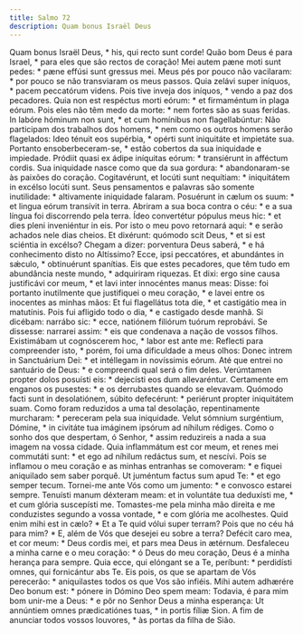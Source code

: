 ```yaml
---
title: Salmo 72
description: Quam bonus Israël Deus
---
```


<div class="side-by-side not-content">
  <span>
    Quam bonus Israël Deus, * his, qui recto sunt corde!
  </span>
  <span>
    Quão bom Deus é para Israel, * para eles que são rectos de coração!
  </span>
  <span>
    Mei autem pæne moti sunt pedes: * pæne effúsi sunt gressus mei.
  </span>
  <span>
    Meus pés por pouco não vacilaram: * por pouco se não transviaram os meus
    passos.
  </span>
  <span>
    Quia zelávi super iníquos, * pacem peccatórum videns.
  </span>
  <span>
    Pois tive inveja dos iníquos, * vendo a paz dos pecadores.
  </span>
  <span>
    Quia non est respéctus morti eórum: * et firmaméntum in plaga eórum.
  </span>
  <span>
    Pois eles não têm medo da morte: * nem fortes são as suas feridas.
  </span>
  <span>
    In labóre hóminum non sunt, * et cum homínibus non flagellabúntur:
  </span>
  <span>
    Não participam dos trabalhos dos homens, * nem como os outros homens serão
    flagelados:
  </span>
  <span>
    Ideo ténuit eos supérbia, * opérti sunt iniquitáte et impietáte sua.
  </span>
  <span>
    Portanto ensoberbeceram-se, * estão cobertos da sua iniquidade e impiedade.
  </span>
  <span>
    Pródiit quasi ex ádipe iníquitas eórum: * transiérunt in afféctum cordis.
  </span>
  <span>
    Sua iniquidade nasce como que da sua gordura: * abandonaram-se às paixões do
    coração.
  </span>
  <span>
    Cogitavérunt, et locúti sunt nequítiam: * iniquitátem in excélso locúti
    sunt.
  </span>
  <span>
    Seus pensamentos e palavras são somente inutilidade: * altivamente
    iniquidade falaram.
  </span>
  <span>
    Posuérunt in cælum os suum: * et lingua eórum transívit in terra.
  </span>
  <span>
    Abriram a sua boca contra o céu: * e a sua língua foi discorrendo pela
    terra.
  </span>
  <span>
    Ídeo convertétur pópulus meus hic: * et dies pleni inveniéntur in eis.
  </span>
  <span>
    Por isto o meu povo retornará aqui: * e serão achados nele dias cheios.
  </span>
  <span>
    Et dixérunt: quómodo scit Deus, * et si est sciéntia in excélso?
  </span>
  <span>
    Chegam a dizer: porventura Deus saberá, * e há conhecimento disto no
    Altíssimo?
  </span>
  <span>
    Ecce, ipsi peccatóres, et abundántes in sǽculo, * obtinuérunt spanítias.
  </span>
  <span>
    Eis que estes pecadores, que têm tudo em abundância neste mundo, *
    adquiriram riquezas.
  </span>
  <span>
    Et dixi: ergo sine causa justificávi cor meum, * et lavi inter innocéntes
    manus meas:
  </span>
  <span>
    Disse: foi portanto inutilmente que justifiquei o meu coração, * e lavei
    entre os inocentes as minhas mãos:
  </span>
  <span>
    Et fui flagellátus tota die, * et castigátio mea in matutínis.
  </span>
  <span>
    Pois fui afligido todo o dia, * e castigado desde manhã.
  </span>
  <span>
    Si dicébam: narrábo sic: * ecce, natiónem filiórum tuórum reprobávi.
  </span>
  <span>
    Se dissesse: narrarei assim: * eis que condenava a nação de vossos filhos.
  </span>
  <span>
    Existimábam ut cognóscerem hoc, * labor est ante me:
  </span>
  <span>
    Reflecti para compreender isto, * porém, foi uma dificuldade a meus olhos:
  </span>
  <span>
    Donec intrem in Sanctuárium Dei: * et intéllegam in novíssimis eórum.
  </span>
  <span>
    Até que entrei no santuário de Deus: * e compreendi qual será o fim deles.
  </span>
  <span>
    Verúmtamen propter dolos posuísti eis: * dejecísti eos dum allevaréntur.
  </span>
  <span>
    Certamente em enganos os pusestes: * e os derrubastes quando se elevavam.
  </span>
  <span>
    Quómodo facti sunt in desolatiónem, súbito defecérunt: * periérunt propter
    iniquitátem suam.
  </span>
  <span>
    Como foram reduzidos a uma tal desolação, repentinamente murcharam: *
    pereceram pela sua iniquidade.
  </span>
  <span>
    Velut sómnium surgéntium, Dómine, * in civitáte tua imáginem ipsórum ad
    níhilum rédiges.
  </span>
  <span>
    Como o sonho dos que despertam, ó Senhor, * assim reduzireis a nada a sua
    imagem na vossa cidade.
  </span>
  <span>
    Quia inflammátum est cor meum, et renes mei commutáti sunt: * et ego ad
    níhilum redáctus sum, et nescívi.
  </span>
  <span>
    Pois se inflamou o meu coração e as minhas entranhas se comoveram: * e
    fiquei aniquilado sem saber porquê.
  </span>
  <span>
    Ut juméntum factus sum apud Te: * et ego semper tecum.
  </span>
  <span>
    Tornei-me ante Vós como um jumento: * e convosco estarei sempre.
  </span>
  <span>
    Tenuísti manum déxteram meam: et in voluntáte tua deduxísti me, * et cum
    glória suscepísti me.
  </span>
  <span>
    Tomastes-me pela minha mão direita e me conduzistes segundo a vossa vontade,
    * e com glória me acolhestes.
  </span>
  <span>
    Quid enim mihi est in cælo? * Et a Te quid vólui super terram?
  </span>
  <span>
    Pois que no céu há para mim? * E, além de Vós que desejei eu sobre a terra?
  </span>
  <span>
    Defécit caro mea, et cor meum: * Deus cordis mei, et pars mea Deus in
    ætérnum.
  </span>
  <span>
    Desfaleceu a minha carne e o meu coração: * ó Deus do meu coração, Deus é a
    minha herança para sempre.
  </span>
  <span>
    Quia ecce, qui elóngant se a Te, períbunt: * perdidísti omnes, qui
    fornicántur abs Te.
  </span>
  <span>
    Eis pois, os que se apartam de Vós perecerão: * aniquilastes todos os que
    Vos são infiéis.
  </span>
  <span>
    Mihi autem adhærére Deo bonum est: * pónere in Dómino Deo spem meam:
  </span>
  <span>
    Todavia, é para mim bom unir-me a Deus: * e pôr no Senhor Deus a minha
    esperança:
  </span>
  <span>
    Ut annúntiem omnes prædicatiónes tuas, * in portis fíliæ Sion.
  </span>
  <span>
    A fim de anunciar todos vossos louvores, * às portas da filha de Sião.
  </span>
</div>
